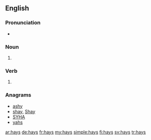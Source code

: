 {{also|Hays}}
==English==

===Pronunciation===
* {{rhymes|eɪz|lang=en}}

===Noun===
{{head|en|noun plural form}}

# {{plural of|hay|lang=en}}

===Verb===
{{head|en|verb form}}

# {{en-third-person singular of|hay}}

===Anagrams===
* [[ashy#English|ashy]]
* [[shay#English|shay]], [[Shay#English|Shay]]
* [[SYHA#English|SYHA]]
* [[yahs#English|yahs]]

[[ar:hays]]
[[de:hays]]
[[fr:hays]]
[[my:hays]]
[[simple:hays]]
[[fi:hays]]
[[sv:hays]]
[[tr:hays]]